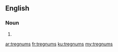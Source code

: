 ==English==

===Noun===
{{head|en|plural}}

# {{plural of|tregnum|lang=en|nocat=1}}

[[ar:tregnums]]
[[fr:tregnums]]
[[ku:tregnums]]
[[my:tregnums]]